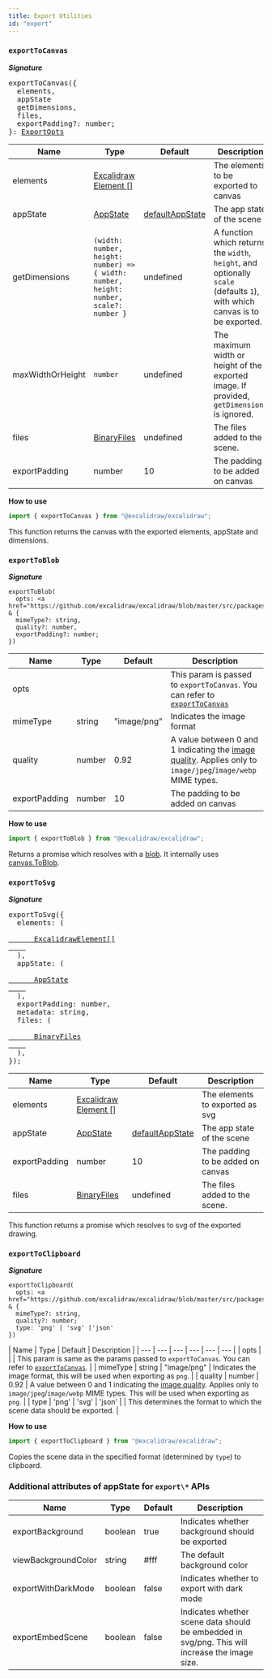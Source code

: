 ```yaml
---
title: Export Utilities
id: "export"
---
```


### `exportToCanvas`

**_Signature_**

<pre>
exportToCanvas(&#123;
  elements,
  appState
  getDimensions,
  files,
  exportPadding?: number;
&#125;: <a href="https://github.com/excalidraw/excalidraw/blob/master/src/packages/utils.ts#L12">ExportOpts</a>
</pre>

| Name | Type | Default | Description |
| --- | --- | --- | --- |
| elements | [Excalidraw Element []](https://github.com/excalidraw/excalidraw/blob/master/src/element/types) |  | The elements to be exported to canvas |
| appState | [AppState](https://github.com/excalidraw/excalidraw/blob/master/src/packages/utils.ts#L12) | [defaultAppState](https://github.com/excalidraw/excalidraw/blob/master/src/appState.ts#L11) | The app state of the scene |
| getDimensions | `(width: number, height: number) => { width: number, height: number, scale?: number }` | undefined | A function which returns the `width`, `height`, and optionally `scale` (defaults `1`), with which canvas is to be exported. |
| maxWidthOrHeight | `number` | undefined | The maximum width or height of the exported image. If provided, `getDimensions` is ignored. |
| files | [BinaryFiles](https://github.com/excalidraw/excalidraw/blob/master/src/types.ts#L64) | undefined | The files added to the scene. |
| exportPadding | number | 10 | The padding to be added on canvas |

**How to use**

```js
import { exportToCanvas } from "@excalidraw/excalidraw";
```

This function returns the canvas with the exported elements, appState and dimensions.

### `exportToBlob`

**_Signature_**

```tsx
exportToBlob(
  opts: <a href="https://github.com/excalidraw/excalidraw/blob/master/src/packages/utils.ts#L14">ExportOpts</a> & {
  mimeType?: string,
  quality?: number,
  exportPadding?: number;
})
```

| Name | Type | Default | Description |
| --- | --- | --- | --- |
| opts |  |  | This param is passed to `exportToCanvas`. You can refer to [`exportToCanvas`](#exporttocanvas) |
| mimeType | string | "image/png" | Indicates the image format |
| quality | number | 0.92 | A value between 0 and 1 indicating the [image quality](https://developer.mozilla.org/en-US/docs/Web/API/HTMLCanvasElement/toBlob#parameters). Applies only to `image/jpeg`/`image/webp` MIME types. |
| exportPadding | number | 10 | The padding to be added on canvas |

**How to use**

```js
import { exportToBlob } from "@excalidraw/excalidraw";
```

Returns a promise which resolves with a [blob](https://developer.mozilla.org/en-US/docs/Web/API/Blob). It internally uses [canvas.ToBlob](https://developer.mozilla.org/en-US/docs/Web/API/HTMLCanvasElement/toBlob).

### `exportToSvg`

**_Signature_**

<pre>
exportToSvg(&#123;
  elements: (
    <a href="https://github.com/excalidraw/excalidraw/blob/master/src/element/types.ts#L114">
      ExcalidrawElement[]
    </a>
  ),
  appState: (
    <a href="https://github.com/excalidraw/excalidraw/blob/master/src/types.ts#L79">
      AppState
    </a>
  ),
  exportPadding: number,
  metadata: string,
  files: (
    <a href="https://github.com/excalidraw/excalidraw/blob/master/src/types.ts#L64">
      BinaryFiles
    </a>
  ),
&#125;);
</pre>

| Name | Type | Default | Description |
| --- | --- | --- | --- |
| elements | [Excalidraw Element []](https://github.com/excalidraw/excalidraw/blob/master/src/element/types.ts#L114) |  | The elements to exported as svg |
| appState | [AppState](https://github.com/excalidraw/excalidraw/blob/master/src/types.ts#L79) | [defaultAppState](https://github.com/excalidraw/excalidraw/blob/master/src/appState.ts#L11) | The app state of the scene |
| exportPadding | number | 10 | The padding to be added on canvas |
| files | [BinaryFiles](https://github.com/excalidraw/excalidraw/blob/master/src/types.ts#L64) | undefined | The files added to the scene. |

This function returns a promise which resolves to svg of the exported drawing.

### `exportToClipboard`

**_Signature_**

```tsx
exportToClipboard(
  opts: <a href="https://github.com/excalidraw/excalidraw/blob/master/src/packages/utils.ts#L14">ExportOpts</a> & {
  mimeType?: string,
  quality?: number;
  type: 'png' | 'svg' |'json'
})
```

| Name | Type | Default | Description |
| --- | --- | --- | --- | --- | --- |
| opts |  |  | This param is same as the params passed to `exportToCanvas`. You can refer to [`exportToCanvas`](#exporttocanvas). |
| mimeType | string | "image/png" | Indicates the image format, this will be used when exporting as `png`. |
| quality | number | 0.92 | A value between 0 and 1 indicating the [image quality](https://developer.mozilla.org/en-US/docs/Web/API/HTMLCanvasElement/toBlob#parameters). Applies only to `image/jpeg`/`image/webp` MIME types. This will be used when exporting as `png`. |
| type | 'png' | 'svg' | 'json' |  | This determines the format to which the scene data should be exported. |

**How to use**

```js
import { exportToClipboard } from "@excalidraw/excalidraw";
```

Copies the scene data in the specified format (determined by `type`) to clipboard.

### Additional attributes of appState for `export\*` APIs

| Name | Type | Default | Description |
| --- | --- | --- | --- |
| exportBackground | boolean | true | Indicates whether background should be exported |
| viewBackgroundColor | string | #fff | The default background color |
| exportWithDarkMode | boolean | false | Indicates whether to export with dark mode |
| exportEmbedScene | boolean | false | Indicates whether scene data should be embedded in svg/png. This will increase the image size. |
